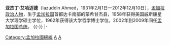 {{Expand English|Iajuddin Ahmed}}
{{Infobox Officeholder
|image         =
|name          = Iajuddin Ahmed<br><small>ইয়াজউদ্দিন আহম্মেদ</small>
|office        = [[孟加拉国总统|孟加拉国总统]]
|primeminister = [[卡莉達·齊亞|卡莉達·齊亞]]<br>[[Fazlul_Haque|Fazlul Haque]] <small>(代理)</small><br>[[Fakhruddin_Ahmed|Fakhruddin Ahmed]] <small>(代理)</small><br>[[谢赫·哈西娜|谢赫·哈西娜]]
|term_start    = 2002年9月6日
|term_end      = 2009年2月12日
|predecessor   = [[Muhammad_Jamiruddin_Sarkar|Muhammad Jamiruddin Sarkar]]
|successor     = [[齐勒·拉赫曼|齐勒·拉赫曼]]
|office2       = [[孟加拉国总理|孟加拉国总理]]<br><small>代理</small>
|term_start2   = 2006年10月29日
|term_end2     = 2007年1月11日
|predecessor2  = [[卡莉達·齊亞|卡莉達·齊亞]]
|successor2    = [[Fazlul_Haque|Fazlul Haque]] <small>(代理)</small>
|birth_date    = {{birth date and age|1931|2|28|df=y}}
|birth_place   = [[英属印度|英属印度]]Bikrampur<small>(位於今[[孟加拉国|孟加拉国]])</small>
|death_date    = 
|death_place   = 
|nationality   = {{BGD}} 
|party         = [[无党籍|无党籍]]
|alma_mater    = [[University_of_Dhaka|University of Dhaka]]<br>[[威斯康星大学麦迪逊分校|威斯康星大学麦迪逊分校]]
|religion      = [[遜尼派穆斯林|遜尼派穆斯林]]
}}
'''亚杰丁·艾哈迈德'''（Iazuddin Ahmed，1931年2月1日—2012年12月10日），[[孟加拉|孟加拉]][[政治人物|政治人物]]，生于[[孟加拉国|孟加拉国]]首都达卡南部的蒙希甘杰县，1958年获得美国威斯康星大学理学硕士学位，1962年获得该大学哲学博士学位。2002年到2009年间任[[孟加拉国总统|孟加拉国总统]]。
{{-}}
{{start box}}
{{s-off}}
{{s-bef|before=[[Muhammad_Jamiruddin_Sarkar|Muhammad Jamiruddin Sarkar]]}}
{{s-ttl|title=[[孟加拉国总统|孟加拉国总统]]|years=2004–2009}}
{{s-aft|after=[[齐勒·拉赫曼|齐勒·拉赫曼]]}}
|-
{{s-bef|before=[[卡莉達·齊亞|卡莉達·齊亞]]}}
{{s-ttl|title=[[孟加拉国总理|孟加拉国总理]]<br><small>代理</small>|years=2006–2007}}
{{s-aft|after=[[Fazlul_Haque|Fazlul Haque]]<br><small>代理</small>}}
{{s-end}}

[[Category:孟加拉國總統|Category:孟加拉國總統]]
[[Category:威斯康辛大學麥迪遜分校校友|A]]
[[Category:達卡大學校友|A]]